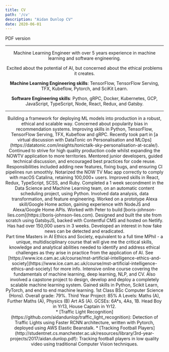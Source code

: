 ```yaml
---
title: CV
path: '/cv'
description: "Aidan Dunlop CV"
date: 2020-06-01
---
```


<Row title="CV" skipPDF>
    <Link external to='/aidan_dunlop_cv.pdf'>PDF version</Link>
</Row>

<Header/>

---

Machine Learning Engineer with over 5 years experience in machine learning and software engineering. 

Excited about the potential of AI, but concerned about the ethical problems it creates.

**Machine Learning Engineering skills**: TensorFlow, TensorFlow Serving, TFX, Kubeflow, Pytorch, and SciKit Learn.

**Software Engineering skills**: Python, gRPC, Docker, Kubernetes, GCP, JavaScript, TypeScript, Node, React, Redux, and Gatsby.


---

<Section title="Recent experience" preExpanded="Sky" useAccordion>
    <Subsection title="Sky">
        <Item title="Machine Learning Engineer" time="Oct 2020 - Present">
            Building a framework for deploying ML models into production in a robust, ethical and scalable way. Concerned about popularity bias in recommendation systems. Improving skills in Python, TensorFlow, TensorFlow Serving, TFX, Kubeflow and gRPC. Recently took part in [a virtual discussion with DataTonic on Personalisation and MLOps](https://datatonic.com/insights/tonictalk-sky-personalisation-at-scale/).
        </Item>
        <Item title="Developer II" time="Mar 2020 - Oct 2020">
            Continued to strive for high quality production code whilst expanding the NOWTV application to more territories.
            Mentored junior developers, guided technical discussion, and encouraged best practices for code reuse.
        </Item>
        <Item title="Developer" time="Dec 2018 - Mar 2020">
            Responsibilities included adding new features, fixing bugs, and ensuring CI pipelines run smoothly. 
            Notarized the NOW TV Mac app correctly to comply with macOS Catalina, retaining 100,000+ users.
            Improved skills in React, Redux, TypeScript, SCSS, and Ruby.
        </Item>
        <Item title="Secondment" time="Nov 2018">
            Completed a 1 week secondment in the Data Science and Machine Learning team, on an automatic content scheduling project, using Python. Involved data analysis, data transformation, and feature engineering.
        </Item>
        <Item title="Associate Software Developer" time="Jul 2017 - Dec 2018">
            Worked on a prototype Alexa skill/Google Home action, gaining experience with NodeJS and Alexa/Google Home APIs.
        </Item>
        <Item title="Summer Placement, Software Engineering Academy" time="Aug 2016 - Sep 2016"/>
    </Subsection>
    <Subsection title="Freelance work">
        <Item title="Client: Peter Oborne" time="Oct 2019">
            Worked with Peter to build [boris-johnson-lies.com](https://boris-johnson-lies.com). Designed and built the site from scratch using GatsbyJS, backed with Contentful CMS and hosted on Netlify. Has had over 150,000 users in 3 weeks. Developed an interest in how fake news can be detected and eradicated.
        </Item>
    </Subsection>
</Section>

<Section title="Education" preExpanded="University of Cambridge,Springboard,University of Manchester" useAccordion>
    <Subsection title="University of Cambridge">
        <Item title="MSt AI Ethics and Society" time="Sep 2021 - June 2023">
            Part time Masters in AI Ethics and Society, equivalent to a full time MPhil - a unique, multidisciplinary course that will give me the critical skills, knowledge and analytical abilities needed to identify and address ethical challenges as they arise in practice from the application of AI. See [https://www.ice.cam.ac.uk/course/mst-artificial-intelligence-ethics-and-society](https://www.ice.cam.ac.uk/course/mst-artificial-intelligence-ethics-and-society) for more info.
        </Item>
    </Subsection>
    <Subsection title="Springboard">
        <Item title="Machine Learning Engineering Career Track" time="Sep 2019 - May 2020">
            Intensive online course covering the fundamentals of machine learning, deep learning, NLP, and CV.
            Also involved a capstone project to design, develop and deploy a completely scalable machine learning system. 
            Gained skills in Python, Scikit Learn, PyTorch, and end to end machine learning.
        </Item>
    </Subsection>
    <Subsection title="University of Manchester">
        <Item title="BSc Computer Science" time="Sep 2014 - Jun 2017">
            1st Class BSc Computer Science (Hons). Overall grade: 79%. Third Year Project: 85%
        </Item>
    </Subsection>
    <Subsection title="Twyford C of E High School">
        <Item title="Student" time="Sep 2007 - Jun 2014">
            A Levels: Maths (A), Further Maths (A), Physics (B) Art AS (A).
            GCSEs: 6A*s, 4As, 1B.
            Head Boy in Yr13, House Captain in Yr12.
        </Item>
    </Subsection>
</Section>

<Section title="Projects">
* [Traffic Light Recognition](https://github.com/aidandunlop/traffic_light_recognition): Detection of Traffic Lights using Faster RCNN architecture, written with Pytorch, deployed using AWS Elastic Beanstalk.
* [Tracking Football Players](http://studentnet.cs.manchester.ac.uk/resources/library/3rd-year-projects/2017/aidan.dunlop.pdf): Tracking football players in low quality video using traditional Computer Vision techniques.
</Section>
